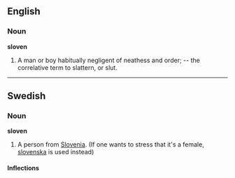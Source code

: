 ==English==
===Noun===
'''sloven'''
#A man or boy habitually negligent of neathess and order; -- the correlative term to slattern, or slut.
----
==Swedish==
===Noun===
'''sloven'''
#A person from [[Slovenia]]. (If one wants to stress that it's a female, [[slovenska]] is used instead)
====Inflections====
{{sv-noun|gender=Common|sloven|slovenen|slovener|slovenerna|slovens|slovenens|sloveners|slovenernas}}